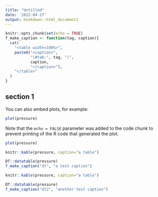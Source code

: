 ```yaml
---
title: "Untitled"
date: '2022-04-27'
output: bookdown::html_document2
---
```


```r
knitr::opts_chunk$set(echo = TRUE)
f_make_caption <- function(tag, caption){
  cat(
    "<table width=100%>",
    paste0("<caption>", 
           "(#tab:", tag, ")", 
           caption,
           "</caption>"),
    "</table>"
  )
}
```


## section 1

You can also embed plots, for example:

```r
plot(pressure)
```

Note that the `echo = FALSE` parameter was added to the code chunk to prevent printing of the R code that generated the plot.

```r
plot(pressure)
```

```r
knitr::kable(pressure, caption="a table")
```

```r
DT::datatable(pressure)
f_make_caption("dt", "a test caption")
```

```r
knitr::kable(pressure, caption="a table")
```

```r
DT::datatable(pressure)
f_make_caption("dt2", "another test caption")

```
